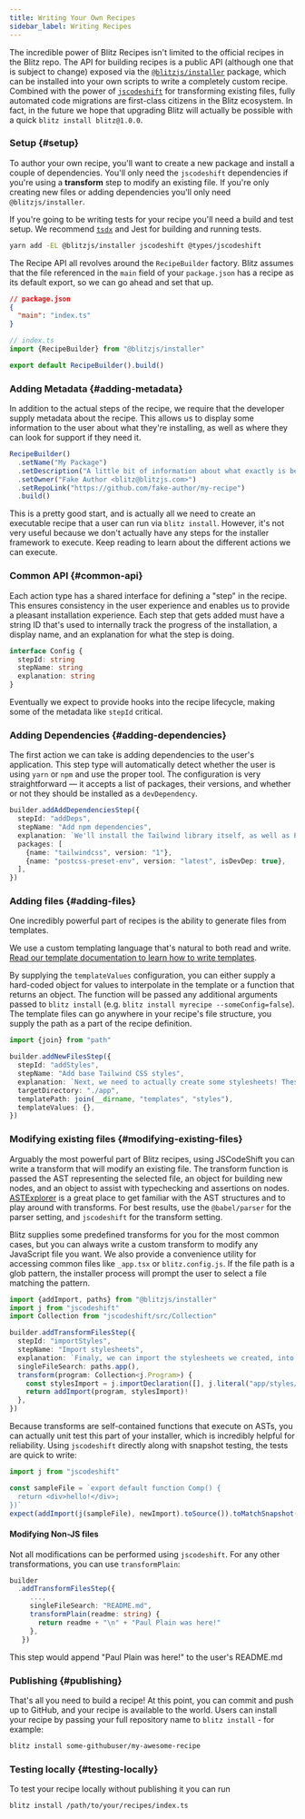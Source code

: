 ```yaml
---
title: Writing Your Own Recipes
sidebar_label: Writing Recipes
---
```


The incredible power of Blitz Recipes isn't limited to the official recipes in the Blitz repo. The API for building recipes is a public API (although one that is subject to change) exposed via the [`@blitzjs/installer`](https://npm.im/@blitzjs/installer) package, which can be installed into your own scripts to write a completely custom recipe. Combined with the power of [`jscodeshift`](https://github.com/facebook/jscodeshift) for transforming existing files, fully automated code migrations are first-class citizens in the Blitz ecosystem. In fact, in the future we hope that upgrading Blitz will actually be possible with a quick `blitz install blitz@1.0.0`.

### Setup {#setup}

To author your own recipe, you'll want to create a new package and install a couple of dependencies. You'll only need the `jscodeshift` dependencies if you're using a **transform** step to modify an existing file. If you're only creating new files or adding dependencies you'll only need `@blitzjs/installer`.

If you're going to be writing tests for your recipe you'll need a build and test setup. We recommend [`tsdx`](https://github.com/jaredpalmer/tsdx) and Jest for building and running tests.

```bash
yarn add -EL @blitzjs/installer jscodeshift @types/jscodeshift
```

The Recipe API all revolves around the `RecipeBuilder` factory. Blitz assumes that the file referenced in the `main` field of your `package.json` has a recipe as its default export, so we can go ahead and set that up.

```json
// package.json
{
  "main": "index.ts"
}
```

```typescript
// index.ts
import {RecipeBuilder} from "@blitzjs/installer"

export default RecipeBuilder().build()
```

### Adding Metadata {#adding-metadata}

In addition to the actual steps of the recipe, we require that the developer supply metadata about the recipe. This allows us to display some information to the user about what they're installing, as well as where they can look for support if they need it.

```typescript
RecipeBuilder()
  .setName("My Package")
  .setDescription("A little bit of information about what exactly is being installed.")
  .setOwner("Fake Author <blitz@blitzjs.com>")
  .setRepoLink("https://github.com/fake-author/my-recipe")
  .build()
```

This is a pretty good start, and is actually all we need to create an executable recipe that a user can run via `blitz install`. However, it's not very useful because we don't actually have any steps for the installer framework to execute. Keep reading to learn about the different actions we can execute.

### Common API {#common-api}

Each action type has a shared interface for defining a "step" in the recipe. This ensures consistency in the user experience and enables us to provide a pleasant installation experience. Each step that gets added must have a string ID that's used to internally track the progress of the installation, a display name, and an explanation for what the step is doing.

```typescript
interface Config {
  stepId: string
  stepName: string
  explanation: string
}
```

Eventually we expect to provide hooks into the recipe lifecycle, making some of the metadata like `stepId` critical.

### Adding Dependencies {#adding-dependencies}

The first action we can take is adding dependencies to the user's application. This step type will automatically detect whether the user is using `yarn` or `npm` and use the proper tool. The configuration is very straightforward — it accepts a list of packages, their versions, and whether or not they should be installed as a `devDependency`.

```typescript
builder.addAddDependenciesStep({
  stepId: "addDeps",
  stepName: "Add npm dependencies",
  explanation: `We'll install the Tailwind library itself, as well as PostCSS for removing unused styles from our production bundles.`,
  packages: [
    {name: "tailwindcss", version: "1"},
    {name: "postcss-preset-env", version: "latest", isDevDep: true},
  ],
})
```

### Adding files {#adding-files}

One incredibly powerful part of recipes is the ability to generate files from templates.

We use a custom templating language that's natural to both read and write. [Read our template documentation to learn how to write templates](templates).

By supplying the `templateValues` configuration, you can either supply a hard-coded object for values to interpolate in the template or a function that returns an object. The function will be passed any additional arguments passed to `blitz install` (e.g. `blitz install myrecipe --someConfig=false`). The template files can go anywhere in your recipe's file structure, you supply the path as a part of the recipe definition.

```typescript
import {join} from "path"

builder.addNewFilesStep({
  stepId: "addStyles",
  stepName: "Add base Tailwind CSS styles",
  explanation: `Next, we need to actually create some stylesheets! These stylesheets can either be modified to include global styles for your app, or you can stick to using classnames in your components.`,
  targetDirectory: "./app",
  templatePath: join(__dirname, "templates", "styles"),
  templateValues: {},
})
```

### Modifying existing files {#modifying-existing-files}

Arguably the most powerful part of Blitz recipes, using JSCodeShift you can write a transform that will modify an existing file. The transform function is passed the AST representing the selected file, an object for building new nodes, and an object to assist with typechecking and assertions on nodes. [ASTExplorer](https://astexplorer.net) is a great place to get familiar with the AST structures and to play around with transforms. For best results, use the `@babel/parser` for the parser setting, and `jscodeshift` for the transform setting.

Blitz supplies some predefined transforms for you for the most common cases, but you can always write a custom transform to modify any JavaScript file you want. We also provide a convenience utility for accessing common files like `_app.tsx` or `blitz.config.js`. If the file path is a glob pattern, the installer process will prompt the user to select a file matching the pattern.

```typescript
import {addImport, paths} from "@blitzjs/installer"
import j from "jscodeshift"
import Collection from "jscodeshift/src/Collection"

builder.addTransformFilesStep({
  stepId: "importStyles",
  stepName: "Import stylesheets",
  explanation: `Finaly, we can import the stylesheets we created, into our application. For now we'll put them in document.tsx, but if you'd like to only style a part of your app with tailwind you could import the styles lower down in your component tree.`,
  singleFileSearch: paths.app(),
  transform(program: Collection<j.Program>) {
    const stylesImport = j.importDeclaration([], j.literal("app/styles/index.css"))
    return addImport(program, stylesImport)!
  },
})
```

Because transforms are self-contained functions that execute on ASTs, you can actually unit test this part of your installer, which is incredibly helpful for reliability. Using `jscodeshift` directly along with snapshot testing, the tests are quick to write:

```typescript
import j from "jscodeshift"

const sampleFile = `export default function Comp() {
  return <div>hello!</div>;
})`
expect(addImport(j(sampleFile), newImport).toSource()).toMatchSnapshot()
```

#### Modifying Non-JS files

Not all modifications can be performed using `jscodeshift`.
For any other transformations, you can use `transformPlain`:

```ts
builder
  .addTransformFilesStep({
     ...,
     singleFileSearch: "README.md",
     transformPlain(readme: string) {
       return readme + "\n" + "Paul Plain was here!"
     },
   })
```

This step would append "Paul Plain was here!" to the user's README.md

### Publishing {#publishing}

That's all you need to build a recipe! At this point, you can commit and push up to GitHub, and your recipe is available to the world. Users can install your recipe by passing your full repository name to `blitz install` - for example:

```bash
blitz install some-githubuser/my-awesome-recipe
```

### Testing locally {#testing-locally}

To test your recipe locally without publishing it you can run

```bash
blitz install /path/to/your/recipes/index.ts
```
